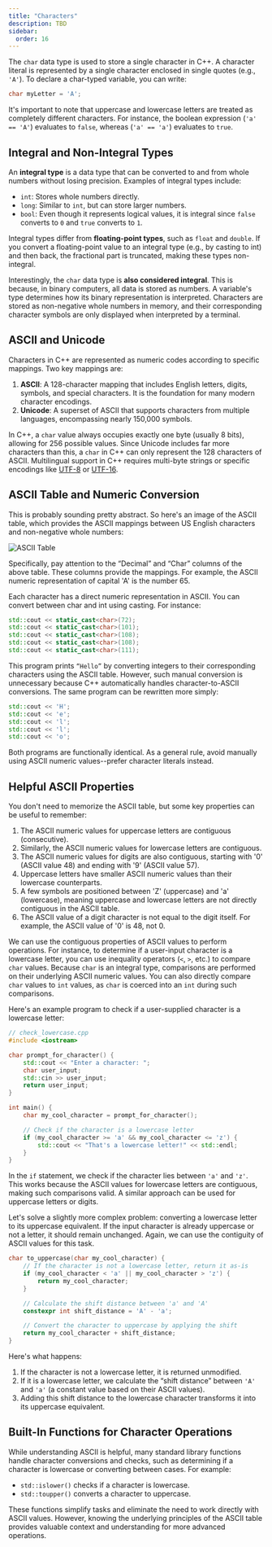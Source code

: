 ```yaml
---
title: "Characters"
description: TBD
sidebar:
  order: 16
---
```


The `char` data type is used to store a single character in C++. A character literal is represented by a single character enclosed in single quotes (e.g., `'A'`). To declare a char-typed variable, you can write:

```cpp
char myLetter = 'A';
```

It's important to note that uppercase and lowercase letters are treated as completely different characters. For instance, the boolean expression (`'a' == 'A'`) evaluates to `false`, whereas (`'a' == 'a'`) evaluates to `true`.

## Integral and Non-Integral Types

An **integral type** is a data type that can be converted to and from whole numbers without losing precision. Examples of integral types include:

- `int`: Stores whole numbers directly.
- `long`: Similar to `int`, but can store larger numbers.
- `bool`: Even though it represents logical values, it is integral since `false` converts to `0` and `true` converts to `1`.

Integral types differ from **floating-point types**, such as `float` and `double`. If you convert a floating-point value to an integral type (e.g., by casting to int) and then back, the fractional part is truncated, making these types non-integral.

Interestingly, the `char` data type is **also considered integral**. This is because, in binary computers, all data is stored as numbers. A variable's type determines how its binary representation is interpreted. Characters are stored as non-negative whole numbers in memory, and their corresponding character symbols are only displayed when interpreted by a terminal.

## ASCII and Unicode

Characters in C++ are represented as numeric codes according to specific mappings. Two key mappings are:

1. **ASCII**: A 128-character mapping that includes English letters, digits, symbols, and special characters. It is the foundation for many modern character encodings.
2. **Unicode**: A superset of ASCII that supports characters from multiple languages, encompassing nearly 150,000 symbols.

In C++, a `char` value always occupies exactly one byte (usually 8 bits), allowing for 256 possible values. Since Unicode includes far more characters than this, a `char` in C++ can only represent the 128 characters of ASCII. Multilingual support in C++ requires multi-byte strings or specific encodings like [UTF-8](https://en.wikipedia.org/wiki/UTF-8) or [UTF-16](https://en.wikipedia.org/wiki/UTF-16).


## ASCII Table and Numeric Conversion

This is probably sounding pretty abstract. So here's an image of the ASCII table, which provides the ASCII mappings between US English characters and non-negative whole numbers:

![ASCII Table](https://upload.wikimedia.org/wikipedia/commons/thumb/1/1b/ASCII-Table-wide.svg/1280px-ASCII-Table-wide.svg.png)

Specifically, pay attention to the “Decimal” and “Char” columns of the above table. These columns provide the mappings. For example, the ASCII numeric representation of capital 'A' is the number 65.

Each character has a direct numeric representation in ASCII. You can convert between char and int using casting. For instance:

```cpp
std::cout << static_cast<char>(72); 
std::cout << static_cast<char>(101);
std::cout << static_cast<char>(108);
std::cout << static_cast<char>(108);
std::cout << static_cast<char>(111);
```

This program prints `“Hello”` by converting integers to their corresponding characters using the ASCII table. However, such manual conversion is unnecessary because C++ automatically handles character-to-ASCII conversions. The same program can be rewritten more simply:

```cpp
std::cout << 'H';
std::cout << 'e';
std::cout << 'l';
std::cout << 'l';
std::cout << 'o';
```

Both programs are functionally identical. As a general rule, avoid manually using ASCII numeric values--prefer character literals instead.

## Helpful ASCII Properties

You don't need to memorize the ASCII table, but some key properties can be useful to remember:

1. The ASCII numeric values for uppercase letters are contiguous (consecutive).
2. Similarly, the ASCII numeric values for lowercase letters are contiguous.
3. The ASCII numeric values for digits are also contiguous, starting with '0' (ASCII value 48) and ending with '9' (ASCII value 57).
4. Uppercase letters have smaller ASCII numeric values than their lowercase counterparts.
5. A few symbols are positioned between 'Z' (uppercase) and 'a' (lowercase), meaning uppercase and lowercase letters are not directly contiguous in the ASCII table.
6. The ASCII value of a digit character is not equal to the digit itself. For example, the ASCII value of '0' is 48, not 0.

We can use the contiguous properties of ASCII values to perform operations. For instance, to determine if a user-input character is a lowercase letter, you can use inequality operators (`<`, `>`, etc.) to compare `char` values. Because `char` is an integral type, comparisons are performed on their underlying ASCII numeric values. You can also directly compare `char` values to `int` values, as `char` is coerced into an `int` during such comparisons.

Here's an example program to check if a user-supplied character is a lowercase letter:

```cpp
// check_lowercase.cpp
#include <iostream>

char prompt_for_character() {
    std::cout << "Enter a character: ";
    char user_input;
    std::cin >> user_input;
    return user_input;
}

int main() {
    char my_cool_character = prompt_for_character();

    // Check if the character is a lowercase letter
    if (my_cool_character >= 'a' && my_cool_character <= 'z') {
        std::cout << "That's a lowercase letter!" << std::endl;
    }
}
```

In the `if` statement, we check if the character lies between `'a'` and `'z'`. This works because the ASCII values for lowercase letters are contiguous, making such comparisons valid. A similar approach can be used for uppercase letters or digits.

Let's solve a slightly more complex problem: converting a lowercase letter to its uppercase equivalent. If the input character is already uppercase or not a letter, it should remain unchanged. Again, we can use the contiguity of ASCII values for this task.

```cpp
char to_uppercase(char my_cool_character) {
    // If the character is not a lowercase letter, return it as-is
    if (my_cool_character < 'a' || my_cool_character > 'z') {
        return my_cool_character;
    }

    // Calculate the shift distance between 'a' and 'A'
    constexpr int shift_distance = 'A' - 'a';

    // Convert the character to uppercase by applying the shift
    return my_cool_character + shift_distance;
}
```

Here's what happens:

1. If the character is not a lowercase letter, it is returned unmodified.
2. If it is a lowercase letter, we calculate the “shift distance” between `'A'` and `'a'` (a constant value based on their ASCII values).
3. Adding this shift distance to the lowercase character transforms it into its uppercase equivalent.

## Built-In Functions for Character Operations

While understanding ASCII is helpful, many standard library functions handle character conversions and checks, such as determining if a character is lowercase or converting between cases. For example:

- `std::islower()` checks if a character is lowercase.
- `std::toupper()` converts a character to uppercase.

These functions simplify tasks and eliminate the need to work directly with ASCII values. However, knowing the underlying principles of the ASCII table provides valuable context and understanding for more advanced operations.